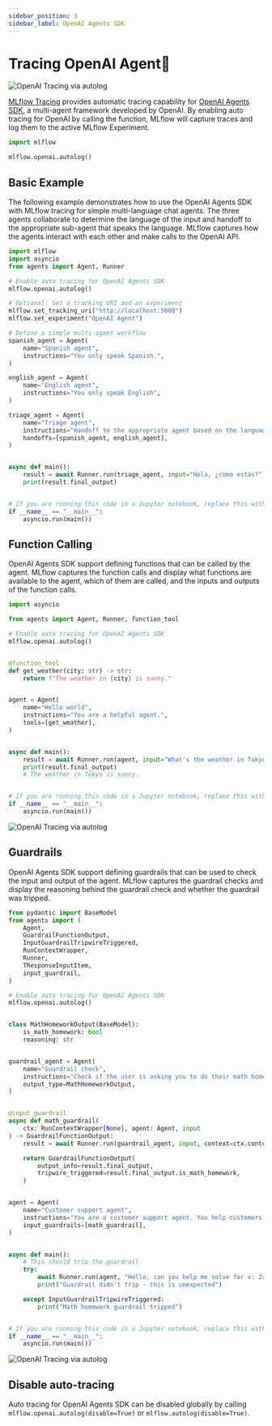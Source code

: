 ```yaml
---
sidebar_position: 3
sidebar_label: OpenAI Agents SDK
---
```



# Tracing OpenAI Agent🤖

![OpenAI Tracing via autolog](/images/llms/tracing/openai-agent-tracing.png)

[MLflow Tracing](../) provides automatic tracing capability for [OpenAI Agents SDK](https://platform.openai.com/docs/guides/agents-sdk), a multi-agent framework developed by OpenAI. By enabling auto tracing
for OpenAI by calling the <APILink fn="mlflow.openai.autolog" /> function, MLflow will capture traces and log them to the active MLflow Experiment.

```python
import mlflow

mlflow.openai.autolog()
```


## Basic Example

The following example demonstrates how to use the OpenAI Agents SDK with MLflow tracing for simple multi-language chat agents. The three agents collaborate to determine the language of the input and handoff to the appropriate sub-agent that speaks the language. MLflow captures how the agents interact with each other and make calls to the OpenAI API.

```python
import mlflow
import asyncio
from agents import Agent, Runner

# Enable auto tracing for OpenAI Agents SDK
mlflow.openai.autolog()

# Optional: Set a tracking URI and an experiment
mlflow.set_tracking_uri("http://localhost:5000")
mlflow.set_experiment("OpenAI Agent")

# Define a simple multi-agent workflow
spanish_agent = Agent(
    name="Spanish agent",
    instructions="You only speak Spanish.",
)

english_agent = Agent(
    name="English agent",
    instructions="You only speak English",
)

triage_agent = Agent(
    name="Triage agent",
    instructions="Handoff to the appropriate agent based on the language of the request.",
    handoffs=[spanish_agent, english_agent],
)


async def main():
    result = await Runner.run(triage_agent, input="Hola, ¿cómo estás?")
    print(result.final_output)


# If you are running this code in a Jupyter notebook, replace this with `await main()`.
if __name__ == "__main__":
    asyncio.run(main())
```


## Function Calling

OpenAI Agents SDK support defining functions that can be called by the agent. MLflow captures the function calls and display what functions are available to the agent, which of them are called, and the inputs and outputs of the function calls.

```python
import asyncio

from agents import Agent, Runner, function_tool

# Enable auto tracing for OpenAI Agents SDK
mlflow.openai.autolog()


@function_tool
def get_weather(city: str) -> str:
    return f"The weather in {city} is sunny."


agent = Agent(
    name="Hello world",
    instructions="You are a helpful agent.",
    tools=[get_weather],
)


async def main():
    result = await Runner.run(agent, input="What's the weather in Tokyo?")
    print(result.final_output)
    # The weather in Tokyo is sunny.


# If you are running this code in a Jupyter notebook, replace this with `await main()`.
if __name__ == "__main__":
    asyncio.run(main())
```

![OpenAI Tracing via autolog](/images/llms/tracing/openai-agent-tracing-function-calling.png)


## Guardrails

OpenAI Agents SDK support defining guardrails that can be used to check the input and output of the agent. MLflow captures the guardrail checks and display the reasoning behind the guardrail check and whether the guardrail was tripped.

```python
from pydantic import BaseModel
from agents import (
    Agent,
    GuardrailFunctionOutput,
    InputGuardrailTripwireTriggered,
    RunContextWrapper,
    Runner,
    TResponseInputItem,
    input_guardrail,
)

# Enable auto tracing for OpenAI Agents SDK
mlflow.openai.autolog()


class MathHomeworkOutput(BaseModel):
    is_math_homework: bool
    reasoning: str


guardrail_agent = Agent(
    name="Guardrail check",
    instructions="Check if the user is asking you to do their math homework.",
    output_type=MathHomeworkOutput,
)


@input_guardrail
async def math_guardrail(
    ctx: RunContextWrapper[None], agent: Agent, input
) -> GuardrailFunctionOutput:
    result = await Runner.run(guardrail_agent, input, context=ctx.context)

    return GuardrailFunctionOutput(
        output_info=result.final_output,
        tripwire_triggered=result.final_output.is_math_homework,
    )


agent = Agent(
    name="Customer support agent",
    instructions="You are a customer support agent. You help customers with their questions.",
    input_guardrails=[math_guardrail],
)


async def main():
    # This should trip the guardrail
    try:
        await Runner.run(agent, "Hello, can you help me solve for x: 2x + 3 = 11?")
        print("Guardrail didn't trip - this is unexpected")

    except InputGuardrailTripwireTriggered:
        print("Math homework guardrail tripped")


# If you are running this code in a Jupyter notebook, replace this with `await main()`.
if __name__ == "__main__":
    asyncio.run(main())
```

![OpenAI Tracing via autolog](/images/llms/tracing/openai-agent-tracing-guardrail.png)

## Disable auto-tracing

Auto tracing for OpenAI Agents SDK can be disabled globally by calling `mlflow.openai.autolog(disable=True)` or `mlflow.autolog(disable=True)`.
